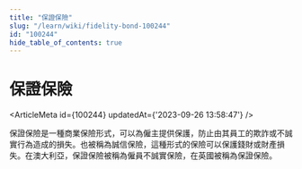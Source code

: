 ```yaml
---
title: "保證保險"
slug: "/learn/wiki/fidelity-bond-100244"
id: "100244"
hide_table_of_contents: true
---
```



# 保證保險

<ArticleMeta id={100244} updatedAt={'2023-09-26 13:58:47'} />
<div className='border-solid border-b border-t-0 my-4 border-[var(--ifm-color-gray-300)]' />

保證保險是一種商業保險形式，可以為僱主提供保護，防止由其員工的欺詐或不誠實行為造成的損失。也被稱為誠信保險，這種形式的保險可以保護錢財或財產損失。在澳大利亞，保證保險被稱為僱員不誠實保險，在英國被稱為保證保險。
